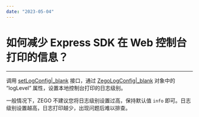 ```yaml
---
date: "2023-05-04"
---
```

# 如何减少 Express SDK 在 Web 控制台打印的信息？

- - -


调用 [setLogConfig\|_blank](/article/api?doc=Express_Video_SDK_API~javascript_web~class~ZegoExpressEngine#set-log-config) 接口，通过 [ZegoLogConfig\|_blank](/article/api?doc=Express_Video_SDK_API~javascript_web~interface~ZegoLogConfig) 对象中的 “logLevel” 属性，设置本地控制台打印的日志级别。


一般情况下，ZEGO 不建议您将日志级别设置过高，保持默认值 `info` 即可。日志级别设置越高，日志打印越少，出现问题后难以排查。